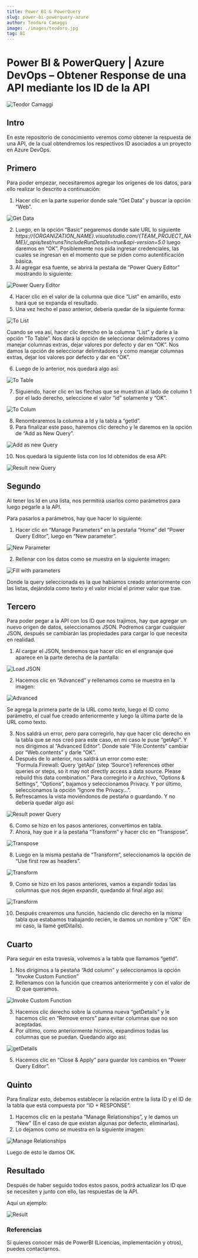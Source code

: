 ```yaml
---
title: Power BI & PowerQuery
slug: power-bi-powerquery-azure
author: Teodoro Camaggi
image: ./images/teodoro.jpg
tag: BI
---
```


# Power BI & PowerQuery | Azure DevOps – Obtener Response de una API mediante los ID de la API

![Teodor Camaggi](./images/teodoro.jpg)

## Intro

En este repositorio de conocimiento veremos como obtener la respuesta de una API, de la cual obtendremos los respectivos ID asociados a un proyecto en Azure DevOps.

## Primero

Para poder empezar, necesitaremos agregar los orígenes de los datos, para ello realizar lo descrito a continuación:

1. Hacer clic en la parte superior donde sale “Get Data” y buscar la opción “Web”.

![Get Data](./images/items.png)

2. Luego, en la opción “Basic” pegaremos donde sale URL lo siguiente <em>https://{ORGANIZATION_NAME}.visualstudio.com/{TEAM_PROJECT_NAME}/_apis/test/runs?includeRunDetails=true&api-version=5.0</em>
   luego daremos en “OK”. Posiblemente nos pida ingresar credenciales, las cuales se ingresan en el momento que se piden como autentificación básica.
3. Al agregar esa fuente, se abrirá la pestaña de “Power Query Editor” mostrando lo siguiente:

![Power Query Editor](./images/items2.png)

4. Hacer clic en el valor de la columna que dice “List” en amarillo, esto hará que se expanda el resultado.
5. Una vez hecho el paso anterior, debería quedar de la siguiente forma:

![To List](./images/items3.png)

Cuando se vea así, hacer clic derecho en la columna “List” y darle a la opción “To Table”. Nos dará la opción de seleccionar delimitadores y como manejar columnas extras, dejar valores por defecto y dar en “OK”. Nos damos la opción de seleccionar delimitadores y como manejar columnas extras, dejar los valores por defecto y dar en “OK”.

6. Luego de lo anterior, nos quedará algo así:

![To Table](./images/items4.png)

7. Siguiendo, hacer clic en las flechas que se muestran al lado de column 1 por el lado derecho, seleccione el valor “id” solamente y “OK”.

![To Colum](./images/items5.png)

8. Renombraremos la columna a Id y la tabla a “getId”.
9. Para finalizar este paso, haremos clic derecho y le daremos en la opción de “Add as New Query”.

![Add as new Query](./images/items6.png)

10. Nos quedará la siguiente lista con los Id obtenidos de esa API:

![Result new Query](./images/items7.png)

## Segundo

Al tener los Id en una lista, nos permitirá usarlos como parámetros para luego pegarle a la API.

Para pasarlos a parámetros, hay que hacer lo siguiente:

1. Hacer clic en “Manage Parameters” en la pestaña “Home” del “Power Query Editor”, luego en “New parameter”.

![New Parameter](./images/items8.png)

2. Rellenar con los datos como se muestra en la siguiente imagen:

![Fill with parameters](./images/items9.png)

Donde la query seleccionada es la que habíamos creado anteriormente con las listas, dejándola como texto y el valor inicial el primer valor que trae.

## Tercero

Para poder pegar a la API con los ID que nos trajimos, hay que agregar un nuevo origen de datos, seleccionamos JSON. Podremos cargar cualquier JSON, después se cambiarán las propiedades para cargar lo que necesita en realidad.

1. Al cargar el JSON, tendremos que hacer clic en el engranaje que aparece en la parte derecha de la pantalla:

![Load JSON](./images/items10.png)

2. Hacemos clic en “Advanced” y rellenamos como se muestra en la imagen:

![Advanced](./images/items11.png)

Se agrega la primera parte de la URL como texto, luego el ID como parámetro, el cual fue creado anteriormente y luego la última parte de la URL como texto.

3. Nos saldrá un error, pero para corregirlo, hay que hacer clic derecho en la tabla que se nos creó para este caso, en mi caso le puse “getApi”. Y nos dirigimos al “Advanced Editor”. Donde sale “File.Contents” cambiar por “Web.contents” y darle “OK”.
4. Después de lo anterior, nos saldrá un error como este: “Formula.Firewall: Query ‘getApi’ (step ‘Source’) references other queries or steps, so it may not directly access a data source. Please rebuild this data combination.” Para corregirlo ir a Archivo, “Options & Settings”, “Options”, bajamos y seleccionamos Privacy. Y por último, seleccionamos la opción “Ignore the Privacy…”.
5. Refrescamos la vista moviéndonos de pestaña o guardando. Y no debería quedar algo así:

![Result power Query](./images/items12.png)

6. Como se hizo en los pasos anteriores, convertimos en tabla.
7. Ahora, hay que ir a la pestaña “Transform” y hacer clic en “Transpose”.

![Transpose](./images/items13.png)

8. Luego en la misma pestaña de “Transform”, seleccionamos la opción de “Use first row as headers”.

![Transform](./images/items14.png)

9. Como se hizo en los pasos anteriores, vamos a expandir todas las columnas que nos dejen expandir, quedando al final algo así:

![Transform](./images/items15.png)

10. Después crearemos una función, haciendo clic derecho en la misma tabla que estabamos trabajando recién, le damos un nombre y “OK” (En mi caso, la llamé getDitails).

## Cuarto

Para seguir en esta travesía, volvemos a la tabla que llamamos “getId”.

1. Nos dirigimos a la pestaña “Add column” y seleccionamos la opción “Invoke Custom Function”
2. Rellenamos con la función que creamos anteriormente y con el valor de ID que queramos.

![Invoke Custom Function](./images/items16.png)

3. Hacemos clic derecho sobre la columna nueva “getDetails” y le hacemos clic en “Remove errors” para evitar columnas que no son aceptadas.
4. Por último, como anteriormente hicimos, expandimos todas las columnas que se puedan. Quedando algo así:

![getDetails](./images/items17.png)

5. Hacemos clic en “Close & Apply” para guardar los cambios en “Power Query Editor”.

## Quinto

Para finalizar esto, debemos establecer la relación entre la lista ID y el ID de la tabla que está compuesta por “ID + RESPONSE”.

1. Hacemos clic en la pestaña “Manage Relationships”, y le damos un “New” (En el caso de que existan algunas por defecto, eliminarlas).
2. Lo dejamos como se muestra en la siguiente imagen:

![Manage Relationships](./images/items18.png)

Luego de esto le damos OK.

## Resultado

Después de haber seguido todos estos pasos, podrá actualizar los ID que se necesiten y junto con ello, las respuestas de la API.

Aquí un ejemplo:

![Result](./images/items19.png)

### Referencias

Si quieres conocer más de PowerBI (Licencias, implementación y otros), puedes contactarnos.
